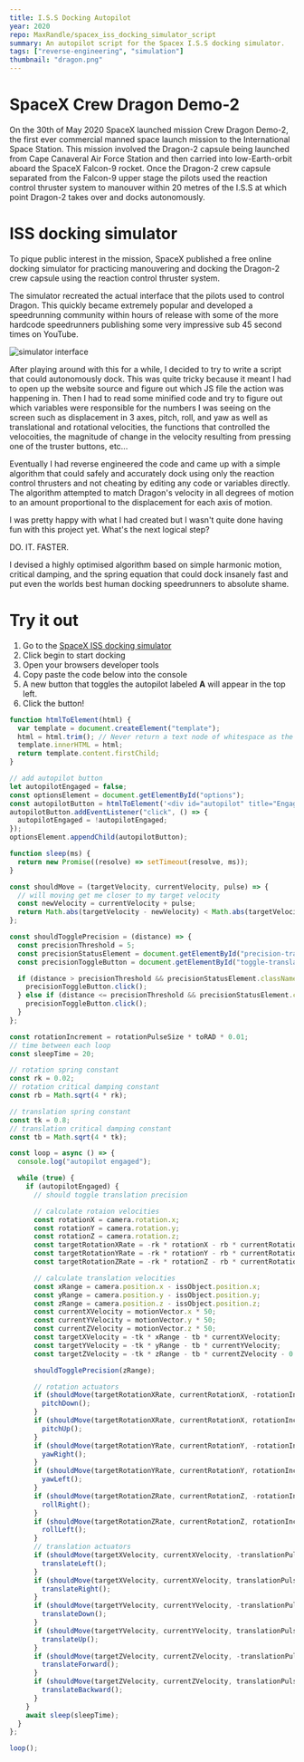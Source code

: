 ```yaml
---
title: I.S.S Docking Autopilot
year: 2020
repo: MaxRandle/spacex_iss_docking_simulator_script
summary: An autopilot script for the Spacex I.S.S docking simulator.
tags: ["reverse-engineering", "simulation"]
thumbnail: "dragon.png"
---
```


# SpaceX Crew Dragon Demo-2

On the 30th of May 2020 SpaceX launched mission Crew Dragon Demo-2, the first ever commercial manned space launch mission to the International Space Station. This mission involved the Dragon-2 capsule being launched from Cape Canaveral Air Force Station and then carried into low-Earth-orbit aboard the SpaceX Falcon-9 rocket. Once the Dragon-2 crew capsule separated from the Falcon-9 upper stage the pilots used the reaction control thruster system to manouver within 20 metres of the I.S.S at which point Dragon-2 takes over and docks autonomously.

# ISS docking simulator

To pique public interest in the mission, SpaceX published a free online docking simulator for practicing manouvering and docking the Dragon-2 crew capsule using the reaction control thruster system.

The simulator recreated the actual interface that the pilots used to control Dragon. This quickly became extremely popular and developed a speedrunning community within hours of release with some of the more hardcode speedrunners publishing some very impressive sub 45 second times on YouTube.

![simulator interface](/media/iss.jpeg)

After playing around with this for a while, I decided to try to write a script that could autonomously dock. This was quite tricky because it meant I had to open up the website source and figure out which JS file the action was happening in. Then I had to read some minified code and try to figure out which variables were responsible for the numbers I was seeing on the screen such as displacement in 3 axes, pitch, roll, and yaw as well as translational and rotational velocities, the functions that controlled the velocoities, the magnitude of change in the velocity resulting from pressing one of the truster buttons, etc...

Eventually I had reverse engineered the code and came up with a simple algorithm that could safely and accurately dock using only the reaction control thrusters and not cheating by editing any code or variables directly. The algorithm attempted to match Dragon's velocity in all degrees of motion to an amount proportional to the displacement for each axis of motion.

I was pretty happy with what I had created but I wasn't quite done having fun with this project yet. What's the next logical step?

DO. IT. FASTER.

I devised a highly optimised algorithm based on simple harmonic motion, critical damping, and the spring equation that could dock insanely fast and put even the worlds best human docking speedrunners to absolute shame.

# Try it out

1. Go to the [SpaceX ISS docking simulator](https://iss-sim.spacex.com/)
2. Click begin to start docking
3. Open your browsers developer tools
4. Copy paste the code below into the console
5. A new button that toggles the autopilot labeled **A** will appear in the top left.
6. Click the button!

```js
function htmlToElement(html) {
  var template = document.createElement("template");
  html = html.trim(); // Never return a text node of whitespace as the result
  template.innerHTML = html;
  return template.content.firstChild;
}

// add autopilot button
let autopilotEngaged = false;
const optionsElement = document.getElementById("options");
const autopilotButton = htmlToElement('<div id="autopilot" title="Engage Autopilot" class="icon">A</div>');
autopilotButton.addEventListener("click", () => {
  autopilotEngaged = !autopilotEngaged;
});
optionsElement.appendChild(autopilotButton);

function sleep(ms) {
  return new Promise((resolve) => setTimeout(resolve, ms));
}

const shouldMove = (targetVelocity, currentVelocity, pulse) => {
  // will moving get me closer to my target velocity
  const newVelocity = currentVelocity + pulse;
  return Math.abs(targetVelocity - newVelocity) < Math.abs(targetVelocity - currentVelocity);
};

const shouldTogglePrecision = (distance) => {
  const precisionThreshold = 5;
  const precisionStatusElement = document.getElementById("precision-translation-status");
  const precisionToggleButton = document.getElementById("toggle-translation");

  if (distance > precisionThreshold && precisionStatusElement.className !== "noselect large") {
    precisionToggleButton.click();
  } else if (distance <= precisionThreshold && precisionStatusElement.className === "noselect large") {
    precisionToggleButton.click();
  }
};

const rotationIncrement = rotationPulseSize * toRAD * 0.01;
// time between each loop
const sleepTime = 20;

// rotation spring constant
const rk = 0.02;
// rotation critical damping constant
const rb = Math.sqrt(4 * rk);

// translation spring constant
const tk = 0.8;
// translation critical damping constant
const tb = Math.sqrt(4 * tk);

const loop = async () => {
  console.log("autopilot engaged");

  while (true) {
    if (autopilotEngaged) {
      // should toggle translation precision

      // calculate rotaion velocities
      const rotationX = camera.rotation.x;
      const rotationY = camera.rotation.y;
      const rotationZ = camera.rotation.z;
      const targetRotationXRate = -rk * rotationX - rb * currentRotationX;
      const targetRotationYRate = -rk * rotationY - rb * currentRotationY;
      const targetRotationZRate = -rk * rotationZ - rb * currentRotationZ;

      // calculate translation velocities
      const xRange = camera.position.x - issObject.position.x;
      const yRange = camera.position.y - issObject.position.y;
      const zRange = camera.position.z - issObject.position.z;
      const currentXVelocity = motionVector.x * 50;
      const currentYVelocity = motionVector.y * 50;
      const currentZVelocity = motionVector.z * 50;
      const targetXVelocity = -tk * xRange - tb * currentXVelocity;
      const targetYVelocity = -tk * yRange - tb * currentYVelocity;
      const targetZVelocity = -tk * zRange - tb * currentZVelocity - 0.01;

      shouldTogglePrecision(zRange);

      // rotation actuators
      if (shouldMove(targetRotationXRate, currentRotationX, -rotationIncrement)) {
        pitchDown();
      }
      if (shouldMove(targetRotationXRate, currentRotationX, rotationIncrement)) {
        pitchUp();
      }
      if (shouldMove(targetRotationYRate, currentRotationY, -rotationIncrement)) {
        yawRight();
      }
      if (shouldMove(targetRotationYRate, currentRotationY, rotationIncrement)) {
        yawLeft();
      }
      if (shouldMove(targetRotationZRate, currentRotationZ, -rotationIncrement)) {
        rollRight();
      }
      if (shouldMove(targetRotationZRate, currentRotationZ, rotationIncrement)) {
        rollLeft();
      }
      // translation actuators
      if (shouldMove(targetXVelocity, currentXVelocity, -translationPulseSize)) {
        translateLeft();
      }
      if (shouldMove(targetXVelocity, currentXVelocity, translationPulseSize)) {
        translateRight();
      }
      if (shouldMove(targetYVelocity, currentYVelocity, -translationPulseSize)) {
        translateDown();
      }
      if (shouldMove(targetYVelocity, currentYVelocity, translationPulseSize)) {
        translateUp();
      }
      if (shouldMove(targetZVelocity, currentZVelocity, -translationPulseSize)) {
        translateForward();
      }
      if (shouldMove(targetZVelocity, currentZVelocity, translationPulseSize)) {
        translateBackward();
      }
    }
    await sleep(sleepTime);
  }
};

loop();
```
